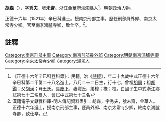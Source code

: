 {{明清人物信息框
| 姓名 = 胡森
| 原名 =
| 圖片名稱= 
| 圖片大小 =
| 圖片說明 = 
| 最高職務 = 南京鴻臚寺卿
| 國家 = 大明 
| 爵位 =
| 籍貫 = [[浙江|浙江]][[金華府|金華府]][[湯溪縣|湯溪縣]]
| 族裔 = 
| 旗籍 = 
| 字號 = 字'''秀夫'''，號'''未齋'''
| 諡號 =
| 出生日期 = 生年不詳 
| 出生地點 = <!------>
| 逝世日期 = 卒年不詳 
| 逝世地點 =
| 墓葬 =
| 配偶 = 豐氏
| 親屬 = 曾祖[[胡周|胡周]]，祖[[胡鑑|胡鑑]]，父[[胡漢|胡漢]]，母王氏
| 出身 =
* 正德十六年辛巳科進士出身
| 經歷 =
| 著作 =  
}}
'''胡森'''（{{bd|?||?|}}），字'''秀夫'''，號'''未齋'''。[[浙江|浙江]][[金華府|金華府]][[湯溪縣|湯溪縣]]人<ref>《正德十六年辛巳科登科錄》：民籍，治《[[詩經|詩經]]》，年二十九歲中式正德十六年辛巳科第二甲第二十八名進士。八月二十二日生，行十七，曾祖[[胡周|胡周]]；祖[[胡鑑|胡鑑]]；父[[胡漢|胡漢]]；母王氏。[[具慶下|具慶下]]，妻豐氏，弟樟；橡；桓。由國子生中式浙江鄉試第七十二名[[舉人|舉人]]，[[會試|會試]]中式第七十三名</ref>。明朝政治人物。

正德十六年（1521年）辛巳科進士。授南京刑部主事，歷任刑部員外郎、南京太常寺少卿。官至南京鴻臚寺卿，致仕卒。<ref>漢籍電子文獻資料庫-明人傳記資料索引：胡森，字秀夫，號未齋，金華人。正德十六年進士，授南京刑部主事，歷員外郎、南京太常寺少卿，終南京鴻臚寺卿，致仕卒。</ref>。

==註釋==
{{reflist}}


{{明朝人物小作品}}
{{正德十六年辛巳科殿试金榜}}
{{DEFAULTSORT:Hu胡}}
[[Category:南京刑部主事|Category:南京刑部主事]]
[[Category:南京刑部員外郎|Category:南京刑部員外郎]]
[[Category:明朝南京鴻臚寺卿|Category:明朝南京鴻臚寺卿]]
[[Category:南京太常寺少卿|Category:南京太常寺少卿]]
[[Category:湯溪人|Category:湯溪人]]
